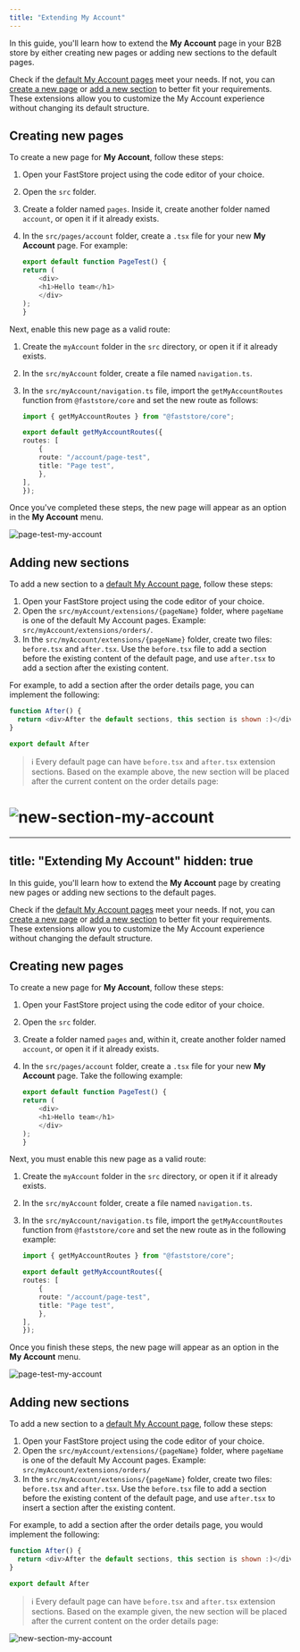 ```yaml
---
title: "Extending My Account"
---
```


In this guide, you'll learn how to extend the **My Account** page in your B2B store by either creating new pages or adding new sections to the default pages.

Check if the [default My Account pages](https://developers.vtex.com/docs/guides/faststore/my-account-overview#default-my-account-pages) meet your needs. If not, you can [create a new page](#creating-new-pages) or [add a new section](#adding-new-sections) to better fit your requirements. These extensions allow you to customize the My Account experience without changing its default structure.

## Creating new pages

To create a new page for **My Account**, follow these steps:

1. Open your FastStore project using the code editor of your choice.
2. Open the `src` folder.
3. Create a folder named `pages`. Inside it, create another folder named `account`, or open it if it already exists.
4. In the `src/pages/account` folder, create a `.tsx` file for your new **My Account** page. For example:
	
    ```js src/pages/account/page-test.tsx
    export default function PageTest() {
    return (
        <div>
        <h1>Hello team</h1>
        </div>
    );
    }
    ```

Next, enable this new page as a valid route:

1. Create the `myAccount` folder in the `src` directory, or open it if it already exists.
2. In the `src/myAccount` folder, create a file named `navigation.ts`.
3. In the `src/myAccount/navigation.ts` file, import the `getMyAccountRoutes` function from `@faststore/core` and set the new route as follows:

    ```ts src/myAccount/navigation.ts mark=[5:7]
    import { getMyAccountRoutes } from "@faststore/core";

    export default getMyAccountRoutes({
    routes: [
        {
        route: "/account/page-test",
        title: "Page test",
        },
    ],
    });
    ```

Once you've completed these steps, the new page will appear as an option in the **My Account** menu.

![page-test-my-account](https://vtexhelp.vtexassets.com/assets/docs/src/new-page___e41daa56a05a4783e974a6c7cec08d59.png)

## Adding new sections

To add a new section to a [default My Account page](https://developers.vtex.com/docs/guides/faststore/my-account-overview#default-my-account-pages), follow these steps:

1. Open your FastStore project using the code editor of your choice.
2. Open the `src/myAccount/extensions/{pageName}` folder, where `pageName` is one of the default My Account pages. Example: `src/myAccount/extensions/orders/`.
3. In the `src/myAccount/extensions/{pageName}` folder, create two files: `before.tsx` and `after.tsx`. Use the `before.tsx` file to add a section before the existing content of the default page, and use `after.tsx` to add a section after the existing content.

For example, to add a section after the order details page, you can implement the following:
	
```js src/myAccount/extensions/orders/[id]/after.tsx
function After() {
  return <div>After the default sections, this section is shown :)</div>
}

export default After
```

>ℹ️ Every default page can have `before.tsx` and `after.tsx` extension sections.
Based on the example above, the new section will be placed after the current content on the order details page:

![new-section-my-account](https://vtexhelp.vtexassets.com/assets/docs/src/new-section___1ff45ac89fb0c8629c705bdc6b5deb36.png)
=======
---
title: "Extending My Account"
hidden: true
---

In this guide, you'll learn how to extend the **My Account** page by creating new pages or adding new sections to the default pages.

Check if the [default My Account pages](https://developers.vtex.com/docs/guides/faststore/my-account-overview#default-my-account-pages) meet your needs. If not, you can [create a new page](#creating-new-pages) or [add a new section](#adding-new-sections) to better fit your requirements. These extensions allow you to customize the My Account experience without changing the default structure.

## Creating new pages

To create a new page for **My Account**, follow these steps:

1. Open your FastStore project using the code editor of your choice.
2. Open the `src` folder.
3. Create a folder named `pages` and, within it, create another folder named `account`, or open it if it already exists.
4. In the `src/pages/account` folder, create a `.tsx` file for your new **My Account** page. Take the following example:
	
    ```js src/pages/account/page-test.tsx
    export default function PageTest() {
    return (
        <div>
        <h1>Hello team</h1>
        </div>
    );
    }
    ```

Next, you must enable this new page as a valid route:

1. Create the `myAccount` folder in the `src` directory, or open it if it already exists.
2. In the `src/myAccount` folder, create a file named `navigation.ts`.
3. In the `src/myAccount/navigation.ts` file, import the `getMyAccountRoutes` function from `@faststore/core` and set the new route as in the following example:

    ```ts src/myAccount/navigation.ts mark=4:8
    import { getMyAccountRoutes } from "@faststore/core";

    export default getMyAccountRoutes({
    routes: [
        {
        route: "/account/page-test",
        title: "Page test",
        },
    ],
    });
    ```

Once you finish these steps, the new page will appear as an option in the **My Account** menu.

![page-test-my-account](https://vtexhelp.vtexassets.com/assets/docs/src/new-page___e41daa56a05a4783e974a6c7cec08d59.png)

## Adding new sections

To add a new section to a [default My Account page](https://developers.vtex.com/docs/guides/faststore/my-account-overview#default-my-account-pages), follow these steps:

1. Open your FastStore project using the code editor of your choice.
2. Open the `src/myAccount/extensions/{pageName}` folder, where `pageName` is one of the default My Account pages. Example: `src/myAccount/extensions/orders/`
3. In the `src/myAccount/extensions/{pageName}` folder, create two files: `before.tsx` and `after.tsx`. Use the `before.tsx` file to add a section before the existing content of the default page, and use `after.tsx` to insert a section after the existing content.

For example, to add a section after the order details page, you would implement the following:
	
```js src/myAccount/extensions/orders/[id]/after.tsx
function After() {
  return <div>After the default sections, this section is shown :)</div>
}

export default After
```

>ℹ️ Every default page can have `before.tsx` and `after.tsx` extension sections.
Based on the example given, the new section will be placed after the current content on the order details page:

![new-section-my-account](https://vtexhelp.vtexassets.com/assets/docs/src/new-section___1ff45ac89fb0c8629c705bdc6b5deb36.png)